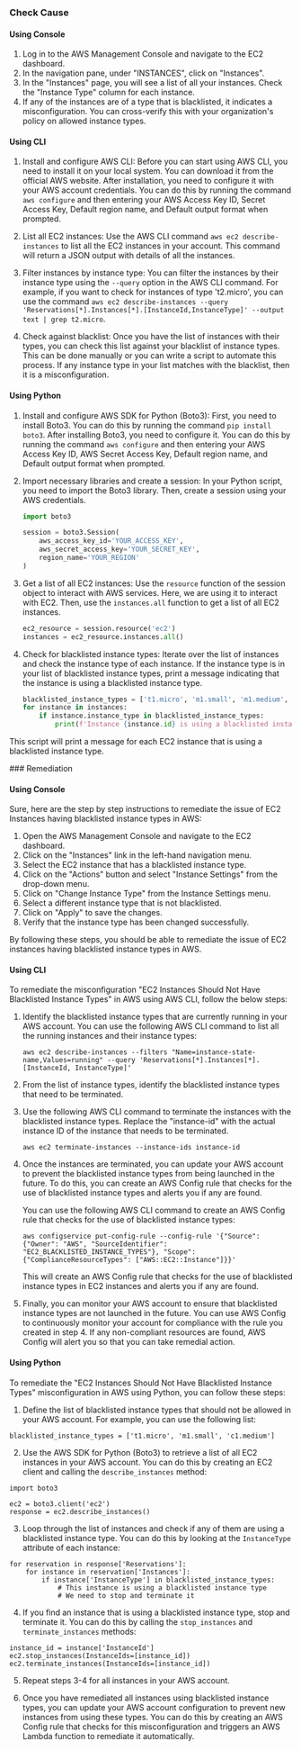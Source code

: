 

<Tabs><Tab title='Cause'>
### Check Cause

#### Using Console

1. Log in to the AWS Management Console and navigate to the EC2 dashboard.
2. In the navigation pane, under "INSTANCES", click on "Instances".
3. In the "Instances" page, you will see a list of all your instances. Check the "Instance Type" column for each instance.
4. If any of the instances are of a type that is blacklisted, it indicates a misconfiguration. You can cross-verify this with your organization's policy on allowed instance types.

#### Using CLI

1. Install and configure AWS CLI: Before you can start using AWS CLI, you need to install it on your local system. You can download it from the official AWS website. After installation, you need to configure it with your AWS account credentials. You can do this by running the command `aws configure` and then entering your AWS Access Key ID, Secret Access Key, Default region name, and Default output format when prompted.

2. List all EC2 instances: Use the AWS CLI command `aws ec2 describe-instances` to list all the EC2 instances in your account. This command will return a JSON output with details of all the instances.

3. Filter instances by instance type: You can filter the instances by their instance type using the `--query` option in the AWS CLI command. For example, if you want to check for instances of type 't2.micro', you can use the command `aws ec2 describe-instances --query 'Reservations[*].Instances[*].[InstanceId,InstanceType]' --output text | grep t2.micro`.

4. Check against blacklist: Once you have the list of instances with their types, you can check this list against your blacklist of instance types. This can be done manually or you can write a script to automate this process. If any instance type in your list matches with the blacklist, then it is a misconfiguration.

#### Using Python

1. Install and configure AWS SDK for Python (Boto3):
   First, you need to install Boto3. You can do this by running the command `pip install boto3`. After installing Boto3, you need to configure it. You can do this by running the command `aws configure` and then entering your AWS Access Key ID, AWS Secret Access Key, Default region name, and Default output format when prompted.

2. Import necessary libraries and create a session:
   In your Python script, you need to import the Boto3 library. Then, create a session using your AWS credentials.

   ```python
   import boto3

   session = boto3.Session(
       aws_access_key_id='YOUR_ACCESS_KEY',
       aws_secret_access_key='YOUR_SECRET_KEY',
       region_name='YOUR_REGION'
   )
   ```

3. Get a list of all EC2 instances:
   Use the `resource` function of the session object to interact with AWS services. Here, we are using it to interact with EC2. Then, use the `instances.all` function to get a list of all EC2 instances.

   ```python
   ec2_resource = session.resource('ec2')
   instances = ec2_resource.instances.all()
   ```

4. Check for blacklisted instance types:
   Iterate over the list of instances and check the instance type of each instance. If the instance type is in your list of blacklisted instance types, print a message indicating that the instance is using a blacklisted instance type.

   ```python
   blacklisted_instance_types = ['t1.micro', 'm1.small', 'm1.medium', 'm1.large', 'm1.xlarge']
   for instance in instances:
       if instance.instance_type in blacklisted_instance_types:
           print(f'Instance {instance.id} is using a blacklisted instance type: {instance.instance_type}')
   ```
   
This script will print a message for each EC2 instance that is using a blacklisted instance type.

</Tab>

<Tab title='Remediation'>
### Remediation

#### Using Console

Sure, here are the step by step instructions to remediate the issue of EC2 Instances having blacklisted instance types in AWS:

1. Open the AWS Management Console and navigate to the EC2 dashboard.
2. Click on the "Instances" link in the left-hand navigation menu.
3. Select the EC2 instance that has a blacklisted instance type.
4. Click on the "Actions" button and select "Instance Settings" from the drop-down menu.
5. Click on "Change Instance Type" from the Instance Settings menu.
6. Select a different instance type that is not blacklisted.
7. Click on "Apply" to save the changes.
8. Verify that the instance type has been changed successfully.

By following these steps, you should be able to remediate the issue of EC2 instances having blacklisted instance types in AWS.

#### Using CLI

To remediate the misconfiguration "EC2 Instances Should Not Have Blacklisted Instance Types" in AWS using AWS CLI, follow the below steps:

1. Identify the blacklisted instance types that are currently running in your AWS account. You can use the following AWS CLI command to list all the running instances and their instance types:

   ```
   aws ec2 describe-instances --filters "Name=instance-state-name,Values=running" --query 'Reservations[*].Instances[*].[InstanceId, InstanceType]'
   ```

2. From the list of instance types, identify the blacklisted instance types that need to be terminated.

3. Use the following AWS CLI command to terminate the instances with the blacklisted instance types. Replace the "instance-id" with the actual instance ID of the instance that needs to be terminated.

   ```
   aws ec2 terminate-instances --instance-ids instance-id
   ```

4. Once the instances are terminated, you can update your AWS account to prevent the blacklisted instance types from being launched in the future. To do this, you can create an AWS Config rule that checks for the use of blacklisted instance types and alerts you if any are found. 

   You can use the following AWS CLI command to create an AWS Config rule that checks for the use of blacklisted instance types:

   ```
   aws configservice put-config-rule --config-rule '{"Source": {"Owner": "AWS", "SourceIdentifier": "EC2_BLACKLISTED_INSTANCE_TYPES"}, "Scope": {"ComplianceResourceTypes": ["AWS::EC2::Instance"]}}'
   ```

   This will create an AWS Config rule that checks for the use of blacklisted instance types in EC2 instances and alerts you if any are found.

5. Finally, you can monitor your AWS account to ensure that blacklisted instance types are not launched in the future. You can use AWS Config to continuously monitor your account for compliance with the rule you created in step 4. If any non-compliant resources are found, AWS Config will alert you so that you can take remedial action.

#### Using Python

To remediate the "EC2 Instances Should Not Have Blacklisted Instance Types" misconfiguration in AWS using Python, you can follow these steps:

1. Define the list of blacklisted instance types that should not be allowed in your AWS account. For example, you can use the following list:

```
blacklisted_instance_types = ['t1.micro', 'm1.small', 'c1.medium']
```

2. Use the AWS SDK for Python (Boto3) to retrieve a list of all EC2 instances in your AWS account. You can do this by creating an EC2 client and calling the `describe_instances` method:

```
import boto3

ec2 = boto3.client('ec2')
response = ec2.describe_instances()
```

3. Loop through the list of instances and check if any of them are using a blacklisted instance type. You can do this by looking at the `InstanceType` attribute of each instance:

```
for reservation in response['Reservations']:
    for instance in reservation['Instances']:
        if instance['InstanceType'] in blacklisted_instance_types:
            # This instance is using a blacklisted instance type
            # We need to stop and terminate it
```

4. If you find an instance that is using a blacklisted instance type, stop and terminate it. You can do this by calling the `stop_instances` and `terminate_instances` methods:

```
instance_id = instance['InstanceId']
ec2.stop_instances(InstanceIds=[instance_id])
ec2.terminate_instances(InstanceIds=[instance_id])
```

5. Repeat steps 3-4 for all instances in your AWS account.

6. Once you have remediated all instances using blacklisted instance types, you can update your AWS account configuration to prevent new instances from using these types. You can do this by creating an AWS Config rule that checks for this misconfiguration and triggers an AWS Lambda function to remediate it automatically.


</Tab>
</Tabs>